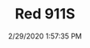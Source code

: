 ---
width: 1333
height: 2000
title: Red 911S
description: Red Porsche 911S at CarParc USA.
date: 2/29/2020 1:57:35 PM
cameraMake: Sony
cameraModel: ILCE-7M3
lens: ZEISS Batis 2/40 CF
settingsfStop: f/6.3
settingsISO: ISO 8000
settingsShutter: 1/200
settingsFocalLength: 40 mm
---